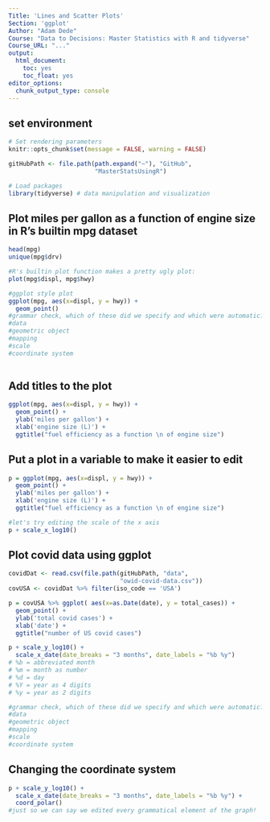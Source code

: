 ```yaml
---
Title: 'Lines and Scatter Plots'
Section: 'ggplot'
Author: "Adam Dede"
Course: "Data to Decisions: Master Statistics with R and tidyverse"
Course_URL: "..." 
output:
  html_document:
    toc: yes
    toc_float: yes
editor_options:
  chunk_output_type: console
---
```


## set environment

```r

# Set rendering parameters
knitr::opts_chunk$set(message = FALSE, warning = FALSE)

gitHubPath <- file.path(path.expand("~"), "GitHub", 
                        "MasterStatsUsingR")

# Load packages
library(tidyverse) # data manipulation and visualization
```

## Plot miles per gallon as a function of engine size in R's builtin mpg dataset

```r

head(mpg)
unique(mpg$drv)

#R's builtin plot function makes a pretty ugly plot: 
plot(mpg$displ, mpg$hwy)

#ggplot style plot
ggplot(mpg, aes(x=displ, y = hwy)) +
  geom_point() 
#grammar check, which of these did we specify and which were automatic? 
#data
#geometric object
#mapping
#scale
#coordinate system
  

```  
  
## Add titles to the plot
  
```r

ggplot(mpg, aes(x=displ, y = hwy)) +
  geom_point() +
  ylab('miles per gallon') + 
  xlab('engine size (L)') +
  ggtitle("fuel efficiency as a function \n of engine size")


```

## Put a plot in a variable to make it easier to edit
  
```r

p = ggplot(mpg, aes(x=displ, y = hwy)) +
  geom_point() +
  ylab('miles per gallon') + 
  xlab('engine size (L)') +
  ggtitle("fuel efficiency as a function \n of engine size")

#let's try editing the scale of the x axis
p + scale_x_log10()


```

## Plot covid data using ggplot
  
```r

covidDat <- read.csv(file.path(gitHubPath, "data", 
                               "owid-covid-data.csv"))
covUSA <- covidDat %>% filter(iso_code == 'USA')

p = covUSA %>% ggplot( aes(x=as.Date(date), y = total_cases)) +
  geom_point() +
  ylab('total covid cases') + 
  xlab('date') +
  ggtitle("number of US covid cases")

p + scale_y_log10() +
  scale_x_date(date_breaks = "3 months", date_labels = "%b %y") 
# %b = abbreviated month
# %m = month as number
# %d = day 
# %Y = year as 4 digits 
# %y = year as 2 digits

#grammar check, which of these did we specify and which were automatic? 
#data
#geometric object
#mapping
#scale
#coordinate system


```

## Changing the coordinate system
  
```r

p + scale_y_log10() +
  scale_x_date(date_breaks = "3 months", date_labels = "%b %y") +
  coord_polar()
#just so we can say we edited every grammatical element of the graph! 


```
